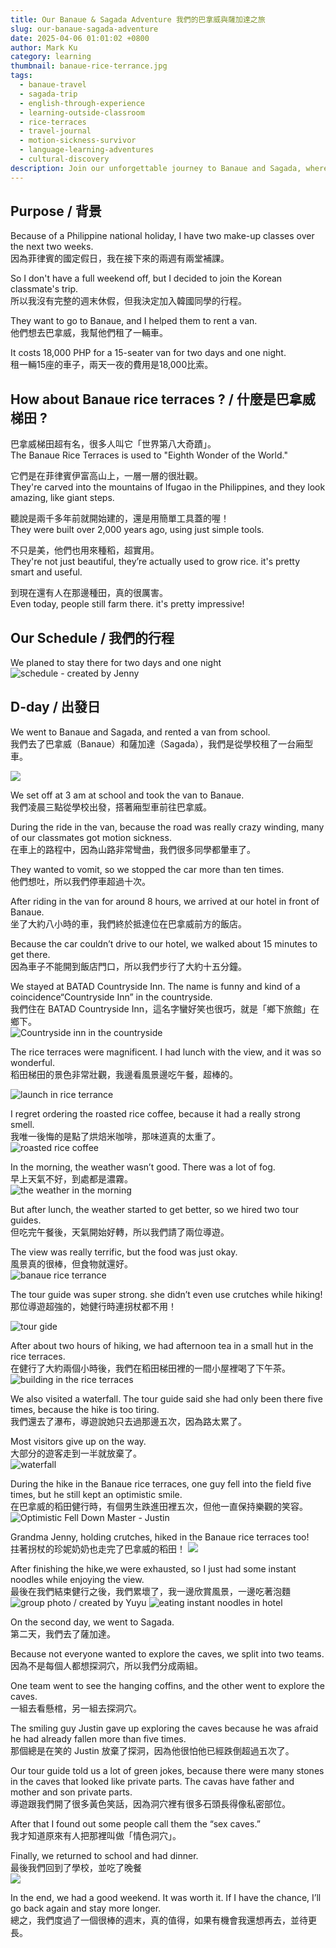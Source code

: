 ```yaml
---
title: Our Banaue & Sagada Adventure 我們的巴拿威與薩加達之旅
slug: our-banaue-sagada-adventure
date: 2025-04-06 01:01:02 +0800  
author: Mark Ku  
category: learning  
thumbnail: banaue-rice-terrance.jpg
tags:  
  - banaue-travel
  - sagada-trip
  - english-through-experience
  - learning-outside-classroom
  - rice-terraces
  - travel-journal
  - motion-sickness-survivor
  - language-learning-adventures
  - cultural-discovery
description: Join our unforgettable journey to Banaue and Sagada, where learning English and cultural adventure go hand in hand. / 一場巴拿威與薩加達的冒險，讓我在旅行中學會用英文與世界互動。
---
```

## Purpose / 背景
Because of a Philippine national holiday, I have two make-up classes over the next two weeks.    
因為菲律賓的國定假日，我在接下來的兩週有兩堂補課。    

So I don't have a full weekend off, but I decided to join the Korean classmate's trip.    
所以我沒有完整的週末休假，但我決定加入韓國同學的行程。    

They want to go to Banaue, and I helped them to rent a van.    
他們想去巴拿威，我幫他們租了一輛車。  

It costs 18,000 PHP for a 15-seater van for two days and one night.    
租一輛15座的車子，兩天一夜的費用是18,000比索。  

## How about Banaue rice terraces ? /  什麼是巴拿威梯田 ?

巴拿威梯田超有名，很多人叫它「世界第八大奇蹟」。  
The Banaue Rice Terraces is used to "Eighth Wonder of the World."

它們是在菲律賓伊富高山上，一層一層的很壯觀。  
They're carved into the mountains of Ifugao in the Philippines, and they look amazing, like giant steps.

聽說是兩千多年前就開始建的，還是用簡單工具蓋的喔！  
They were built over 2,000 years ago, using just simple tools.

不只是美，他們也用來種稻，超實用。  
They're not just beautiful, they’re actually used to grow rice. it's pretty smart and useful.

到現在還有人在那邊種田，真的很厲害。  
Even today, people still farm there. it's pretty impressive!

## Our Schedule / 我們的行程
We planed to stay there for two days and one night
![schedule - created by Jenny](schedule.jpg)

## D-day / 出發日
We went to Banaue and Sagada, and rented a van from school.  
我們去了巴拿威（Banaue）和薩加達（Sagada），我們是從學校租了一台廂型車。  

![](vent.jpg)

We set off at 3 am at school and took the van to Banaue.  
我們凌晨三點從學校出發，搭著廂型車前往巴拿威。  

During the ride in the van, because the road was really crazy winding, many of our classmates got motion sickness.    
在車上的路程中，因為山路非常彎曲，我們很多同學都暈車了。  

They wanted to vomit, so we stopped the car more than ten times.  
他們想吐，所以我們停車超過十次。  

After riding in the van for around 8 hours, we arrived at our hotel in front of Banaue.    
坐了大約八小時的車，我們終於抵達位在巴拿威前方的飯店。  

Because the car couldn’t drive to our hotel, we walked about 15 minutes to get there.  
因為車子不能開到飯店門口，所以我們步行了大約十五分鐘。  

We stayed at BATAD Countryside Inn. The name is funny and kind of a coincidence“Countryside Inn” in the countryside.  
我們住在 BATAD Countryside Inn，這名字蠻好笑也很巧，就是「鄉下旅館」在鄉下。  
![Countryside inn in the countryside](countryside-inn.jpg)

The rice terraces were magnificent. I had lunch with the view, and it was so wonderful.    
稻田梯田的景色非常壯觀，我邊看風景邊吃午餐，超棒的。  

![launch in rice terrance](launch-in-rice-terrance.jpg)

I regret ordering the roasted rice coffee, because it had a really strong smell.    
我唯一後悔的是點了烘焙米咖啡，那味道真的太重了。  
![roasted rice coffee](roasted-rice-coffee.jpg)

In the morning, the weather wasn’t good. There was a lot of fog.  
早上天氣不好，到處都是濃霧。  
![the weather in the morning](the-weather-in-the-morning.jpg)

But after lunch, the weather started to get better, so we hired two tour guides.    
但吃完午餐後，天氣開始好轉，所以我們請了兩位導遊。  

The view was really terrific, but the food was just okay.  
風景真的很棒，但食物就還好。  
![banaue rice terrance](banaue-rice-terrance-2.jpg)

The tour guide was super strong. she didn’t even use crutches while hiking!    
那位導遊超強的，她健行時連拐杖都不用！  

![tour gide](tour-gide.jpg)

After about two hours of hiking, we had afternoon tea in a small hut in the rice terraces.  
在健行了大約兩個小時後，我們在稻田梯田裡的一間小屋裡喝了下午茶。  
![building in the rice terraces](building-in-the-rice-terraces.jpg)

We also visited a waterfall. The tour guide said she had only been there five times, because the hike is too tiring.    
我們還去了瀑布，導遊說她只去過那邊五次，因為路太累了。  

Most visitors give up on the way.  
大部分的遊客走到一半就放棄了。  
![waterfall](waterfall.jpg)

During the hike in the Banaue rice terraces, one guy fell into the field five times, but he still kept an optimistic smile.    
在巴拿威的稻田健行時，有個男生跌進田裡五次，但他一直保持樂觀的笑容。  
![Optimistic Fell Down Master - Justin](optimistic-fell-down-master.jpg)

Grandma Jenny, holding crutches, hiked in the Banaue rice terraces too!  
拄著拐杖的珍妮奶奶也走完了巴拿威的稻田！
![](hiking-in-rice-terraces.jpg)

After finishing the hike,we  were exhausted, so I just had some instant noodles while enjoying the view.  
最後在我們結束健行之後，我們累壞了，我一邊欣賞風景，一邊吃著泡麵
![group photo / created by Yuyu](group-photo.jpg)
![eating instant noodles in hotel](eating-instant-noodles-in-hotel.jpg)

On the second day, we went to Sagada.    
第二天，我們去了薩加達。  

Because not everyone wanted to explore the caves, we split into two teams.    
因為不是每個人都想探洞穴，所以我們分成兩組。  

One team went to see the hanging coffins, and the other went to explore the caves.    
一組去看懸棺，另一組去探洞穴。  

The smiling guy Justin gave up exploring the caves because he was afraid he had already fallen more than five times.    
那個總是在笑的 Justin 放棄了探洞，因為他很怕他已經跌倒超過五次了。

Our tour guide told us a lot of green jokes, because there were many stones in the caves that looked like private parts. The cavas have father and mother and son private parts.   
導遊跟我們開了很多黃色笑話，因為洞穴裡有很多石頭長得像私密部位。  

After that I found out some people call them the “sex caves.”  
我才知道原來有人把那裡叫做「情色洞穴」。  

Finally, we returned to school and had dinner.  
最後我們回到了學校，並吃了晚餐  
![](dinner.jpg)

In the end, we had a good weekend. It was worth it. If I have the chance, I’ll go back again and stay more longer.    
總之，我們度過了一個很棒的週末，真的值得，如果有機會我還想再去，並待更長。

